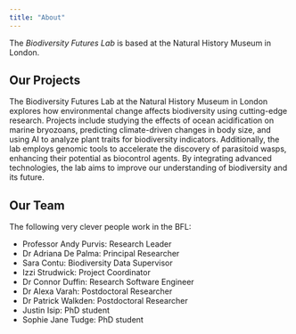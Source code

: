 ```yaml
---
title: "About"
---
```


The *Biodiversity Futures Lab* is based at the Natural History Museum in London. 

## Our Projects

The Biodiversity Futures Lab at the Natural History Museum in London explores how environmental change affects biodiversity using cutting-edge research. Projects include studying the effects of ocean acidification on marine bryozoans, predicting climate-driven changes in body size, and using AI to analyze plant traits for biodiversity indicators. Additionally, the lab employs genomic tools to accelerate the discovery of parasitoid wasps, enhancing their potential as biocontrol agents. By integrating advanced technologies, the lab aims to improve our understanding of biodiversity and its future.

## Our Team

The following very clever people work in the BFL:

- Professor Andy Purvis: Research Leader
- Dr Adriana De Palma: Principal Researcher
- Sara Contu: Biodiversity Data Supervisor
- Izzi Strudwick: Project Coordinator
- Dr Connor Duffin: Research Software Engineer
- Dr Alexa Varah: Postdoctoral Researcher
- Dr Patrick Walkden: Postdoctoral Researcher
- Justin Isip: PhD student
- Sophie Jane Tudge: PhD student